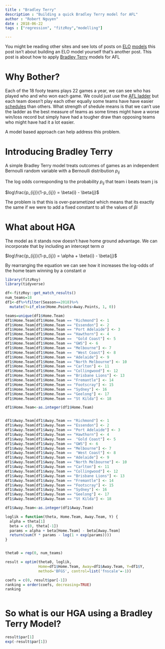 ```yaml
---
title : "Bradley Terry"
description : "Building a quick Bradley Terry model for AFL"
author : "Robert Nguyen"
date : 2018-06-22
tags : ["regression", "fitzRoy","modelling"]

---
```



You might be reading other sites and see lots of posts on [ELO](https://thearcfooty.com/2016/12/29/introducing-the-arcs-ratings-system/) [models](http://figuringfooty.com/2015/10/09/the-simpelo-team-ratings/) this post isn't about building an ELO model yourself that's another post. This post is about how to apply [Bradley Terry](https://en.wikipedia.org/wiki/Bradley%E2%80%93Terry_model) models for AFL

# Why Bother?

Each of the 18 footy teams plays 22 games a year, we can see who has played who and who won each game. We could just use the [AFL ladder](http://www.afl.com.au/ladder) but each team doesn't play each other equally some teams have have easier [schedules](http://www.matterofstats.com/mafl-stats-journal/2016/10/27/an-analysis-of-strength-of-schedule-for-the-2018-fixture) than others. What strength of shedule means is that we can't use the ladder as the best measure of teams as some times might have a worse win/loss record but simply have had a tougher draw than opposing teams who might have had it a lot easier. 

A model based approach can help address this problem. 

# Introducing Bradley Terry

A simple Bradley Terry model treats outcomes of games as an independent Bernoulli random variable with a Bernoulli distribution $p_{ij}$ 

The log odds corresponding to the probability $p_{ij}$  that team i beats team j is

$log\frac{p_{ij}}{1-p_{ij}} = \beta{i} - \beta{j}$

The problem is that this is over-parametized which means that its exactly the same if we were to add a fixed constant to all the values of $\beta{i}$

# What about HGA

The model as it stands now doesn't have home ground advantage. We can incorporate that by including an intercept term $\alpha$ 

$log\frac{p_{ij}}{1-p_{ij}} = \alpha + \beta{i} - \beta{j}$

By rearranging the equation we can see how it increases the log-odds of the home team winning by a constant $\alpha$ 


```r
library(fitzRoy)
library(tidyverse)

df<-fitzRoy::get_match_results()
num_teams=18
df1<-df%>%filter(Season==2018)%>%
  mutate(Y=if_else(Home.Points>Away.Points, 1, 0))

teams=unique(df1$Home.Team)
df1$Home.Team[df1$Home.Team == "Richmond"] <- 1
df1$Home.Team[df1$Home.Team == "Essendon"] <- 2
df1$Home.Team[df1$Home.Team == "Port Adelaide"] <- 3
df1$Home.Team[df1$Home.Team == "Hawthorn"] <- 4
df1$Home.Team[df1$Home.Team ==  "Gold Coast"] <- 5
df1$Home.Team[df1$Home.Team == "GWS"] <- 6
df1$Home.Team[df1$Home.Team == "Melbourne"] <- 7
df1$Home.Team[df1$Home.Team ==  "West Coast"] <- 8
df1$Home.Team[df1$Home.Team == "Adelaide"] <- 9
df1$Home.Team[df1$Home.Team == "North Melbourne"] <- 10
df1$Home.Team[df1$Home.Team == "Carlton"] <- 11
df1$Home.Team[df1$Home.Team == "Collingwood"] <- 12
df1$Home.Team[df1$Home.Team == "Brisbane Lions"] <- 13
df1$Home.Team[df1$Home.Team == "Fremantle"] <- 14
df1$Home.Team[df1$Home.Team == "Footscray"] <- 15
df1$Home.Team[df1$Home.Team == "Sydney"] <- 16
df1$Home.Team[df1$Home.Team == "Geelong"] <- 17
df1$Home.Team[df1$Home.Team == "St Kilda"] <- 18

df1$Home.Team<-as.integer(df1$Home.Team)


df1$Away.Team[df1$Away.Team == "Richmond"] <- 1
df1$Away.Team[df1$Away.Team == "Essendon"] <- 2
df1$Away.Team[df1$Away.Team == "Port Adelaide"] <- 3
df1$Away.Team[df1$Away.Team == "Hawthorn"] <- 4
df1$Away.Team[df1$Away.Team ==  "Gold Coast"] <- 5
df1$Away.Team[df1$Away.Team == "GWS"] <- 6
df1$Away.Team[df1$Away.Team == "Melbourne"] <- 7
df1$Away.Team[df1$Away.Team ==  "West Coast"] <- 8
df1$Away.Team[df1$Away.Team == "Adelaide"] <- 9
df1$Away.Team[df1$Away.Team == "North Melbourne"] <- 10
df1$Away.Team[df1$Away.Team == "Carlton"] <- 11
df1$Away.Team[df1$Away.Team == "Collingwood"] <- 12
df1$Away.Team[df1$Away.Team == "Brisbane Lions"] <- 13
df1$Away.Team[df1$Away.Team == "Fremantle"] <- 14
df1$Away.Team[df1$Away.Team == "Footscray"] <- 15
df1$Away.Team[df1$Away.Team == "Sydney"] <- 16
df1$Away.Team[df1$Away.Team == "Geelong"] <- 17
df1$Away.Team[df1$Away.Team == "St Kilda"] <- 18

df1$Away.Team<-as.integer(df1$Away.Team)

loglik = function(theta, Home.Team, Away.Team, Y) {
  alpha = theta[1]
  beta = c(0, theta[-1])
  params = alpha + beta[Home.Team] - beta[Away.Team]
  return(sum(Y * params - log(1 + exp(params))))
}


theta0 = rep(0, num_teams)

result = optim(theta0, loglik,
               Home=df1$Home.Team, Away=df1$Away.Team, Y=df1$Y,
               method='BFGS', control=list('fnscale'=-1))

coefs = c(0, result$par[-1])
ranking = order(coefs, decreasing=TRUE)
ranking



```

# So what is our HGA using a Bradley Terry Model?

```r
result$par[1]
exp(-result$par[1])

```

